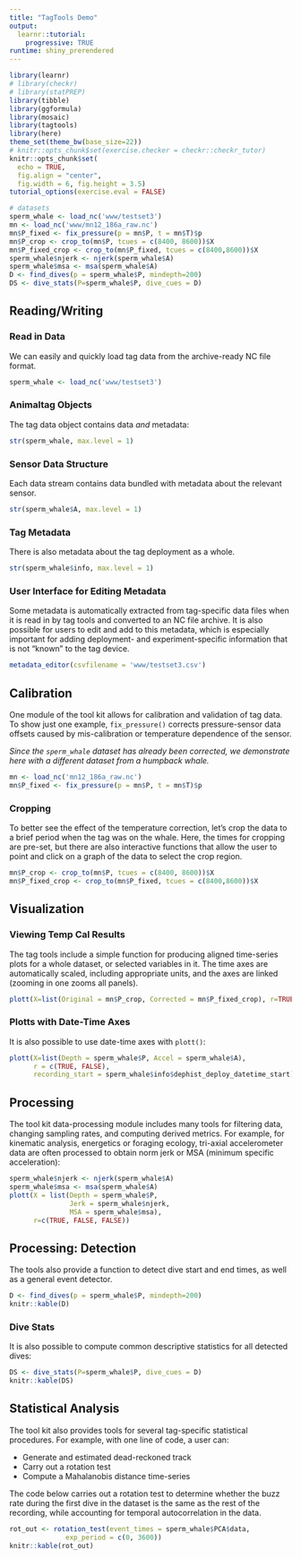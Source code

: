 ```yaml
---
title: "TagTools Demo"
output: 
  learnr::tutorial:
    progressive: TRUE
runtime: shiny_prerendered
---
```


```r
library(learnr)
# library(checkr)
# library(statPREP)
library(tibble)
library(ggformula)
library(mosaic)
library(tagtools)
library(here)
theme_set(theme_bw(base_size=22))
# knitr::opts_chunk$set(exercise.checker = checkr::checkr_tutor)
knitr::opts_chunk$set(
  echo = TRUE,
  fig.align = "center",
  fig.width = 6, fig.height = 3.5)
tutorial_options(exercise.eval = FALSE)

# datasets
sperm_whale <- load_nc('www/testset3')
mn <- load_nc('www/mn12_186a_raw.nc')
mn$P_fixed <- fix_pressure(p = mn$P, t = mn$T)$p
mn$P_crop <- crop_to(mn$P, tcues = c(8400, 8600))$X
mn$P_fixed_crop <- crop_to(mn$P_fixed, tcues = c(8400,8600))$X
sperm_whale$njerk <- njerk(sperm_whale$A)
sperm_whale$msa <- msa(sperm_whale$A)
D <- find_dives(p = sperm_whale$P, mindepth=200)
DS <- dive_stats(P=sperm_whale$P, dive_cues = D)
```

## Reading/Writing

### Read in Data
We can easily and quickly load tag data from the archive-ready NC file format.

```r
sperm_whale <- load_nc('www/testset3')
```

### Animaltag Objects
The tag data object contains data *and* metadata:

```r
str(sperm_whale, max.level = 1)
```

### Sensor Data Structure
Each data stream contains data bundled with metadata about the relevant sensor.

```r
str(sperm_whale$A, max.level = 1)
```

### Tag Metadata
There is also metadata about the tag deployment as a whole.
```r
str(sperm_whale$info, max.level = 1)
```

### User Interface for Editing Metadata
Some metadata is automatically extracted from tag-specific data files when it is read in by tag tools and converted to an NC file archive. It is also possible for users to edit and add to this metadata, which is especially important for adding deployment- and experiment-specific information that is not "known" to the tag device.

```r
metadata_editor(csvfilename = 'www/testset3.csv')
```

## Calibration
One module of the tool kit allows for calibration and validation of tag data. To show just one example, `fix_pressure()` corrects pressure-sensor data offsets caused by mis-calibration or temperature dependence of the sensor.

*Since the `sperm_whale` dataset has already been corrected, we demonstrate here with a different dataset from a humpback whale.*


```r
mn <- load_nc('mn12_186a_raw.nc')
mn$P_fixed <- fix_pressure(p = mn$P, t = mn$T)$p
```

### Cropping
To better see the effect of the temperature correction, let's crop the data to a brief period when the tag was on the whale. Here, the times for cropping are pre-set, but there are also interactive functions that allow the user to point and click on a graph of the data to select the crop region.

```r
mn$P_crop <- crop_to(mn$P, tcues = c(8400, 8600))$X
mn$P_fixed_crop <- crop_to(mn$P_fixed, tcues = c(8400,8600))$X
```

## Visualization

### Viewing Temp Cal Results
The tag tools include a simple function for producing aligned time-series plots for a whole dataset, or selected variables in it. The time axes are automatically scaled, including appropriate units, and the axes are linked (zooming in one zooms all panels).

```r
plott(X=list(Original = mn$P_crop, Corrected = mn$P_fixed_crop), r=TRUE)
```

### Plotts with Date-Time Axes
It is also possible to use date-time axes with `plott()`:

```r
plott(X=list(Depth = sperm_whale$P, Accel = sperm_whale$A),
      r = c(TRUE, FALSE),
      recording_start = sperm_whale$info$dephist_deploy_datetime_start)
```

## Processing
The tool kit data-processing module includes many tools for filtering data, changing sampling rates, and computing derived metrics. For example, for kinematic analysis, energetics or foraging ecology, tri-axial accelerometer data are often processed to obtain norm jerk or MSA (minimum specific acceleration):

```r
sperm_whale$njerk <- njerk(sperm_whale$A)
sperm_whale$msa <- msa(sperm_whale$A)
plott(X = list(Depth = sperm_whale$P,
               Jerk = sperm_whale$njerk,
               MSA = sperm_whale$msa),
      r=c(TRUE, FALSE, FALSE))
```

## Processing: Detection
The tools also provide a function to detect dive start and end times, as well as a general event detector.

```r
D <- find_dives(p = sperm_whale$P, mindepth=200)
knitr::kable(D)
```

### Dive Stats
It is also possible to compute common descriptive statistics for all detected dives:

```r
DS <- dive_stats(P=sperm_whale$P, dive_cues = D)
knitr::kable(DS)
```

## Statistical Analysis
The tool kit also provides tools for several tag-specific statistical procedures. For example, with one line of code, a user can:

- Generate and estimated dead-reckoned track
- Carry out a rotation test
- Compute a Mahalanobis distance time-series

The code below carries out a rotation test to determine whether the buzz rate during the first dive in the dataset is the same as the rest of the recording, while accounting for temporal autocorrelation in the data.

```r
rot_out <- rotation_test(event_times = sperm_whale$PCA$data,
              exp_period = c(0, 3600))
knitr::kable(rot_out)
```

